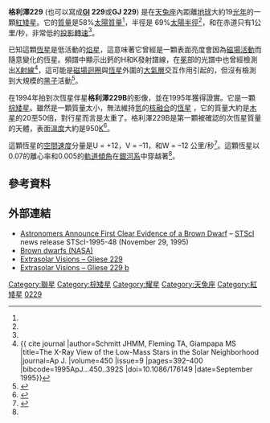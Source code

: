 {{noteTA
|T=zh-cn:格利泽229; zh-tw:葛利斯229; zh-hk:格利澤229;
|G1=天文学
}}
{{Starbox begin
| name=格利澤229 }}
{{Starbox image
| image = [[File:Brown_Dwarf_Gliese_229B.jpg|250px]]
| caption =格利澤229 A和B。
| credit = 
}}
{{Starbox observe
| epoch=J2000
| ra={{RA|06|10|34.6154}}<ref name="aaa323">{{cite journal
 | author=Perryman, M. A. C. ''et al''
 | title=依巴谷星表
 | journal=Astronomy and Astrophysics | volume=323
 | pages=L49–L52 | year=1997
 | bibcode=1997A&A...323L..49P }}</ref>
| dec={{DEC|−21|51|52.715}}<ref name="aaa323" />
| appmag_v=8.14
| constell=[[天兔座|天兔座]] }}
{{Starbox character
| class=M1Ve<ref name="mnras214" />
| b-v=+1.478<ref name="mnras214" />
| u-b=+1.222<ref name="mnras214" />
| variable=[[焰星|焰星]] }}
{{Starbox astrometry
| radial_v=+3.9<ref>{{cite conference | last=Evans | first=D. S. | date=June 20–24, 1966 | editors=Batten, Alan Henry; Heard, John Frederick | title=The Revision of the General Catalogue of Radial Velocities | booktitle=Determination of Radial Velocities and their Applications, Proceedings from IAU Symposium no. 30 | location=University of Toronto | publisher=International Astronomical Union | url=http://adsabs.harvard.edu/abs/1967IAUS...30...57E | accessdate=2009-10-19 | archive-date=2019-06-26 | archive-url=https://web.archive.org/web/20190626205502/http://adsabs.harvard.edu/abs/1967IAUS...30...57E | dead-url=no }}</ref>
| prop_mo_ra=–137.01<ref name="aaa323" />
| prop_mo_dec=–714.05<ref name="aaa323" />
| parallax=173.19
| p_error=1.12
| parallax_footnote=<ref name="aaa323" />
| absmag_v=9.33 }}
{{Starbox detail
| mass=0.58<ref name="aaa505">{{cite journal
  | author=Zechmeister, M.; Kürster, M.; Endl, M.
  | title=The M dwarf planet search programme at the ESO VLT + UVES. A search for terrestrial planets in the habitable zone of M dwarfs | journal=Astronomy and Astrophysics | volume=505
  | issue=2 | pages=859–871
  | doi=10.1051/0004-6361/200912479 |date=October 2009}}</ref>
| radius=0.69<ref name="apjss71">{{cite journal
  | author=White, Stephen M.; Jackson, Peter D.; Kundu, Mukul R.
  | title=A VLA survey of nearby flare stars
  | journal=Astrophysical Journal Supplement Series
  | volume=71 | pages=895–904 | doi=10.1086/191401 |date=December 1989}}</ref>
| luminosity=
| temperature=3,700<ref>{{cite journal
  | author=Morales, J. C.; Ribas, I.; Jordi, C.
  | title=The effect of activity on stellar temperatures and radii | journal=Astronomy and Astrophysics
  | volume=478
  | issue=2 | pages=507–512
  | doi=10.1051/0004-6361:20078324 |date=February 2008}} Data from CDS table J/A+A/478/507.</ref>
| metal=
| rotation=
| rotational_velocity=1<ref name="aaa467">{{cite journal
  | last=Reiners | first=A.
  | title=The narrowest M-dwarf line profiles and the rotation-activity connection at very slow rotation
  | journal=Astronomy and Astrophysics | volume=467 | issue=1
  | pages=259–268
  | doi=10.1051/0004-6361:20066991 |date=May 2007}}</ref>
| gravity=
| age= }}
{{Starbox catalog
| names=[[Star_catalogue#BD.2FCD.2FCPD|BD]]-21°1377, [[Star_catalogue#HD.2FHDE|HD]] 42581, [[Star_catalogue#HIP|HIP]] 29295, [[Star_catalogue#Proper_motion_catalogues|LHS]] 1827, NSV 2863, SAO 171334, TYC 5945- 765-1 }}
{{Starbox end}}
'''格利澤229''' (也可以寫成'''[[星表#Gl,_GJ,_Wo|Gl]] 229'''或'''GJ 229''') 是在[[天兔座|天兔座]]內距離[[地球|地球]]大約19[[光年|光年]]的一顆[[紅矮星|紅矮星]]。它的[[質量|質量]]是58%[[太陽質量|太陽質量]]<ref name="aaa505" />，半徑是 69%[[太陽半徑|太陽半徑]]<ref name="apjss71" />，和在赤道只有1公里/秒，非常低的[[恆星自轉|投影轉速]]<ref name="aaa467" />。

已知這顆[[恆星|恆星]]是低活動的[[耀星|焰星]]，這意味著它曾經是一顆表面亮度會因為[[恆星磁場|磁場活動]]而隨意變化的恆星。頻譜中顯示出鈣的H和K發射譜線，在[[日冕|冕]]部的光譜中也曾經檢測出[[X射線|X射線]]<ref name=Schmitt>{{ cite journal |author=Schmitt JHMM, Fleming TA, Giampapa MS |title=The X-Ray View of the Low-Mass Stars in the Solar Neighborhood |journal=Ap J. |volume=450 |issue=9 |pages=392–400 |bibcode=1995ApJ...450..392S |doi=10.1086/176149 |date=September 1995}}</ref>，這可能是[[磁場|磁場]][[迴圈|迴圈]]與[[恆星|恆星]]外圍的[[大氣層|大氣層]]交互作用引起的，但沒有檢測到大規模的[[黑子|黑子]]活動<ref name="mnras214">{{cite journal
 | author=Byrne, P. B.; Doyle, J. G.; Menzies, J. W.
 | title=Optical photometry and spectroscopy of the flare star Gliese 229 (=HD42581)
 | url=https://archive.org/details/sim_monthly-notices-of-the-royal-astronomical-society_1985-05-01_214_1/page/119
 | journal=Monthly Notices of the Royal Astronomical Society
 | volume=214 | date=May 1, 1985 | pages=119–130
 | bibcode=1985MNRAS.214..119B | accessdate=2009-10-19 }}</ref>。

在1994年拍到次恆星伴星'''格利澤229B'''的影像，並在1995年獲得證實。它是一顆[[棕矮星|棕矮星]]。雖然是一顆質量太小，無法維持[[氫|氫]]的[[核融合|核融合]]的[[棕矮星|恆星]]<!-- but not the fusion of Deuterium -->，它的質量大約是[[木星|木星]]的20至50倍，對行星而言是太重了。格利澤229B是第一顆被確認的次恆星質量的天體，表面[[溫度|溫度]]大約是950[[熱力學溫標|K]]<ref>{{cite journal
  | author=Geißler, K.; Chauvin, G.; Sterzik, M. F.
  | title=Mid-infrared imaging of brown dwarfs in binary systems
  | journal=Astronomy and Astrophysics | volume=480 | issue=1
  | pages=193–198
  | doi=10.1051/0004-6361:20078229 |date=March 2008}}</ref>。

這顆恆星的[[空間速度|空間速度]]分量是U = +12，V = –11，和W = –12 公里/秒<ref>{{cite journal
  | last=Gliese | first=W.
  | title=Catalogue of Nearby Stars | year=1969
  | journal=Veröffentlichungen des Astronomischen Rechen-Instituts Heidelberg
  | bibcode=1969VeARI..22....1G | accessdate=2009-10-18 }}</ref>。這顆恆星以0.07的離心率和0.005的[[軌道傾角|軌道傾角]]在[[銀河系|銀河系]]中穿越著<ref name="mnras214" />。

== 參考資料 ==
{{reflist|2}}

== 外部連結 ==
*[http://hubblesite.org/newscenter/newsdesk/archive/releases/1995/48/ Astronomers Announce First Clear Evidence of a Brown Dwarf] {{Wayback|url=http://hubblesite.org/newscenter/newsdesk/archive/releases/1995/48/ |date=20080709002411 }} – [[Space_Telescope_Science_Institute|STScI]] news release STScI-1995-48 (November 29, 1995)
*[https://web.archive.org/web/20041031004701/http://starchild.gsfc.nasa.gov/docs/StarChild/shadow/questions/brown_dwarf.html Brown dwarfs (NASA)]
*[https://web.archive.org/web/20070930032923/http://www.extrasolar.net/startour.asp?StarCatId=browndwarf&StarId=29 Extrasolar Visions – Gliese 229]
*[http://www.extrasolar.net/planettour.asp?StarCatId=browndwarf&PlanetId=25 Extrasolar Visions – Gliese 229 b] {{Wayback|url=http://www.extrasolar.net/planettour.asp?StarCatId=browndwarf&PlanetId=25 |date=20120204035507 }}

{{Nearest systems|4}}
{{Stars of Lepus}}

[[Category:聯星|Category:聯星]]
[[Category:棕矮星|Category:棕矮星]]
[[Category:耀星|Category:耀星]]
[[Category:天兔座|Category:天兔座]]
[[Category:紅矮星|Category:紅矮星]]
[[Category:格利泽和GJ天体|0229]]